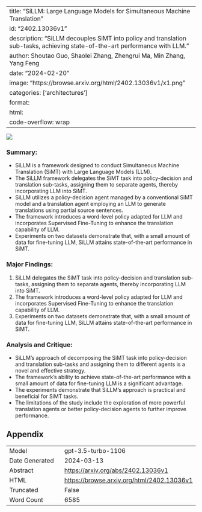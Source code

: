 
---
title: "SiLLM: Large Language Models for Simultaneous Machine Translation"
id: "2402.13036v1"
description: "SiLLM decouples SiMT into policy and translation sub-tasks, achieving state-of-the-art performance with LLM."
author: Shoutao Guo, Shaolei Zhang, Zhengrui Ma, Min Zhang, Yang Feng
date: "2024-02-20"
image: "https://browse.arxiv.org/html/2402.13036v1/x1.png"
categories: ['architectures']
format:
  html:
    code-overflow: wrap
---

![](https://browse.arxiv.org/html/2402.13036v1/x1.png)

### **Summary:**
- SiLLM is a framework designed to conduct Simultaneous Machine Translation (SiMT) with Large Language Models (LLM).
- The SiLLM framework delegates the SiMT task into policy-decision and translation sub-tasks, assigning them to separate agents, thereby incorporating LLM into SiMT.
- SiLLM utilizes a policy-decision agent managed by a conventional SiMT model and a translation agent employing an LLM to generate translations using partial source sentences.
- The framework introduces a word-level policy adapted for LLM and incorporates Supervised Fine-Tuning to enhance the translation capability of LLM.
- Experiments on two datasets demonstrate that, with a small amount of data for fine-tuning LLM, SiLLM attains state-of-the-art performance in SiMT.

### Major Findings:
1. SiLLM delegates the SiMT task into policy-decision and translation sub-tasks, assigning them to separate agents, thereby incorporating LLM into SiMT.
2. The framework introduces a word-level policy adapted for LLM and incorporates Supervised Fine-Tuning to enhance the translation capability of LLM.
3. Experiments on two datasets demonstrate that, with a small amount of data for fine-tuning LLM, SiLLM attains state-of-the-art performance in SiMT.

### Analysis and Critique:
- SiLLM's approach of decomposing the SiMT task into policy-decision and translation sub-tasks and assigning them to different agents is a novel and effective strategy.
- The framework's ability to achieve state-of-the-art performance with a small amount of data for fine-tuning LLM is a significant advantage.
- The experiments demonstrate that SiLLM's approach is practical and beneficial for SiMT tasks.
- The limitations of the study include the exploration of more powerful translation agents or better policy-decision agents to further improve performance.

## Appendix

|          |          |
|----------|----------|
| Model     | gpt-3.5-turbo-1106       |
| Date Generated     | 2024-03-13       |
| Abstract | [https://arxiv.org/abs/2402.13036v1](https://arxiv.org/abs/2402.13036v1)        |
| HTML     | [https://browse.arxiv.org/html/2402.13036v1](https://browse.arxiv.org/html/2402.13036v1)       |
| Truncated       | False       |
| Word Count       | 6585       |